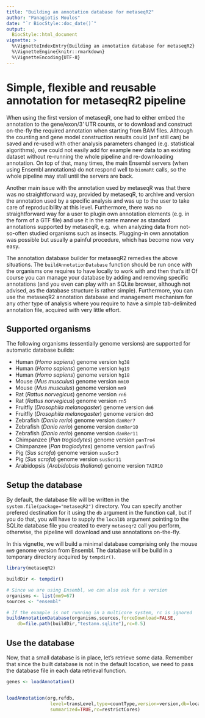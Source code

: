 ```yaml
---
title: "Building an annotation database for metaseqR2"
author: "Panagiotis Moulos"
date: "`r BiocStyle::doc_date()`"
output: 
  BiocStyle::html_document
vignette: >
  %\VignetteIndexEntry{Building an annotation database for metaseqR2}
  %\VignetteEngine{knitr::rmarkdown}
  %\VignetteEncoding{UTF-8}
---
```


Simple, flexible and reusable annotation for metaseqR2 pipeline
================================================================================

When using the first version of metaseqR, one had to either embed the annotation
to the gene/exon/3' UTR counts, or to download and construct on-the-fly the
required annotation when starting from BAM files. Although the counting and gene
model construction results could (anf still can) be saved and re-used with other
analysis parameters changed (e.g. statistical algorithms), one could not easily
add for example new data to an existing dataset without re-running the whole
pipeline and re-downloading annotation. On top of that, many times, the main
Ensembl servers (when using Ensembl annotations) do not respond well to 
```biomaRt``` calls, so the whole pipeline may stall until the servers are back.

Another main issue with the annotation used by metaseqR was that there was no 
straightforward way, provided by metaseqR, to archive and version the annotation
used by a specific analysis and was up to the user to take care of 
reproducibility at this level. Furthermore, there was no straightforward way for 
a user to plugin own annotation elements (e.g. in the form of a GTF file) and 
use it in the same manner as standard annotations supported by metaseqR, e.g. 
when analyzing data from not-so-often studied organisms such as insects. 
Plugging-in own annotation was possible but usually a painful procedure, which
has become now very easy.

The annotation database builder for metaseqR2 remedies the above situations. The
```buildAnnotationDatabase``` function should be run once with the organisms one
requires to have locally to work with and then that's it! Of course you can
manage your database by adding and removing specific annotations (and you even
can play with an SQLite browser, although not advised, as the database structure 
is rather simple). Furthermore, you can use the metaseqR2 annotation database
and management mechanism for any other type of analysis where you require to 
have a simple tab-delimited annotation file, acquired with very little effort.

## Supported organisms

The following organisms (essentially genome versions) are supported for 
automatic database builds:

* Human (*Homo sapiens*) genome version ```hg38```
* Human (*Homo sapiens*) genome version ```hg19```
* Human (*Homo sapiens*) genome version ```hg18```
* Mouse (*Mus musculus*) genome version ```mm10```
* Mouse (*Mus musculus*) genome version ```mm9```
* Rat (*Rattus norvegicus*) genome version ```rn6```
* Rat (*Rattus norvegicus*) genome version ```rn5```
* Fruitfly (*Drosophila melanogaster*) genome version ```dm6```
* Fruitfly (*Drosophila melanogaster*) genome version ```dm3```
* Zebrafish (*Danio rerio*) genome version ```danRer7```
* Zebrafish (*Danio rerio*) genome version ```danRer10```
* Zebrafish (*Danio rerio*) genome version ```danRer11```
* Chimpanzee (*Pan troglodytes*) genome version ```panTro4```
* Chimpanzee (*Pan troglodytes*) genome version ```panTro5```
* Pig (*Sus scrofa*) genome version ```susScr3```
* Pig (*Sus scrofa*) genome version ```susScr11```
* Arabidopsis (*Arabidobsis thaliana*) genome version ```TAIR10```

## Setup the database

By default, the database file will be written in the
```system.file(package="metaseqR2")``` directory. You can specify another
prefered destination for it using the ```db``` argument in the function call, 
but if you do that, you will have to supply the ```localDb``` argument pointing
to the SQLite database file you created to every ```metaseqr2``` call you 
perform, otherwise, the pipeline will download and use annotations on-the-fly.

In this vignette, we will build a minimal database comprising only the mouse
```mm9``` genome version from Ensembl. The database will be build in a temporary
directory acquired by ```tempdir()```.

```r
library(metaseqR2)

buildDir <- tempdir()

# Since we are using Ensembl, we can also ask for a version
organisms <- list(mm9=67)
sources <- "ensembl"

# If the example is not running in a multicore system, rc is ignored
buildAnnotationDatabase(organisms,sources,forceDownload=FALSE,
    db=file.path(buildDir,"testann.sqlite"),rc=0.5)
```

## Use the database

Now, that a small database is in place, let's retrieve some data. Remember that
since the built database is not in the default location, we need to pass the
database file in each data retrieval function.

```r
genes <- loadAnnotation()


loadAnnotation(org,refdb,
				level=transLevel,type=countType,version=version,db=localDb,
				summarized=TRUE,rc=restrictCores)
```
